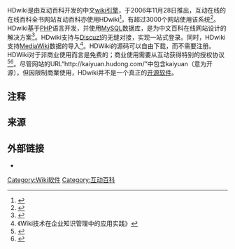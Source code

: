 {{infobox software}}HDwiki是由互动百科开发的中文[[wiki引擎|wiki引擎]]，于2006年11月28日推出，互动在线的在线百科全书网站互动百科亦使用HDwiki<ref>{{Cite web|url = http://www.chinaz.com/web/2010/0204/105985.shtml|title = HDwiki百科建站讲座第一期|accessdate = |author = |date = 2010-02-04|publisher = 站长之家|archive-date = 2016-01-26|archive-url = https://web.archive.org/web/20160126025306/http://www.chinaz.com/web/2010/0204/105985.shtml|dead-url = no}}</ref>{{注释|1=互动百科页面底部有“Powered by HDwiki © 2005-{{CURRENTYEAR}}”字样}}，有超过3000个网站使用该系统<ref>{{Cite web|url = http://www.techweb.com.cn/news/2008-10-13/369934.shtml|title = 解析中国wiki现状 互动百科掀起知识热潮|accessdate = |author = |date = 2008-10-13|publisher = TechWeb|archive-date = 2016-01-29|archive-url = https://web.archive.org/web/20160129123002/http://www.techweb.com.cn/news/2008-10-13/369934.shtml|dead-url = no}}</ref>。HDwiki基于[[PHP|PHP]]语言开发，并使用[[MySQL|MySQL]]数据库，是为中文百科在线网站设计的解决方案<ref>{{cite web|url=http://kaiyuan.hudong.com/product.php|title=HDwiki官方 Wiki程序-百科程序-百科建站系统 - Powered by HDwiki!|author=HDwiki Team and Baike UI team|work=hudong.com|deadurl=yes|archiveurl=https://web.archive.org/web/20160110153341/http://kaiyuan.hudong.com/product.php|archivedate=2016-01-10|accessdate=2016-01-19}}</ref>。HDwiki支持与[[Discuz!|Discuz!]]的无缝对接，实现一站式登录。同时，HDwiki支持[[MediaWiki|MediaWiki]]数据的导入<ref>《Wiki技术在企业知识管理中的应用实践》</ref>。HDWiki的源码可以自由下载，而不需要注册。HDWiki对于非商业使用而言是免费的；商业使用需要从互动获得特别的授权协议<ref>{{Cite web|url = http://tech.qq.com/a/20091110/000363.htm|title = 互动百科推HDwiki系统 可节省30%数据库空间|accessdate = |author = |date = 2009年11月10日|publisher = 腾讯网|archive-date = 2016年1月26日|archive-url = https://web.archive.org/web/20160126185252/http://tech.qq.com/a/20091110/000363.htm|dead-url = no}}</ref><ref>{{cite web |url=http://kaiyuan.hudong.com/sq/sqxy.html |title=HDwiki官方 Wiki程序-百科程序-百科建站系统 - Powered by HDwiki! |author=HDwiki Team and Baike UI team |work=hudong.com |deadurl=yes |archiveurl=https://web.archive.org/web/20100326174639/http://kaiyuan.hudong.com/sq/sqxy.html |archivedate=2010-03-26 |accessdate=2016-01-19 }}</ref>。尽管网站的URL“<nowiki>http://kaiyuan.hudong.com/</nowiki>”中包含kaiyuan（意为开源），但因限制商業使用，HDwiki并不是一个真正的[[开源软件|开源软件]]。

== 注释 ==
{{NoteFoot}}

== 来源 ==
{{reflist|2}}

== 外部链接 ==
* {{官網|2=HDwiki}}

[[Category:Wiki软件|Category:Wiki软件]]
[[Category:互动百科|Category:互动百科]]